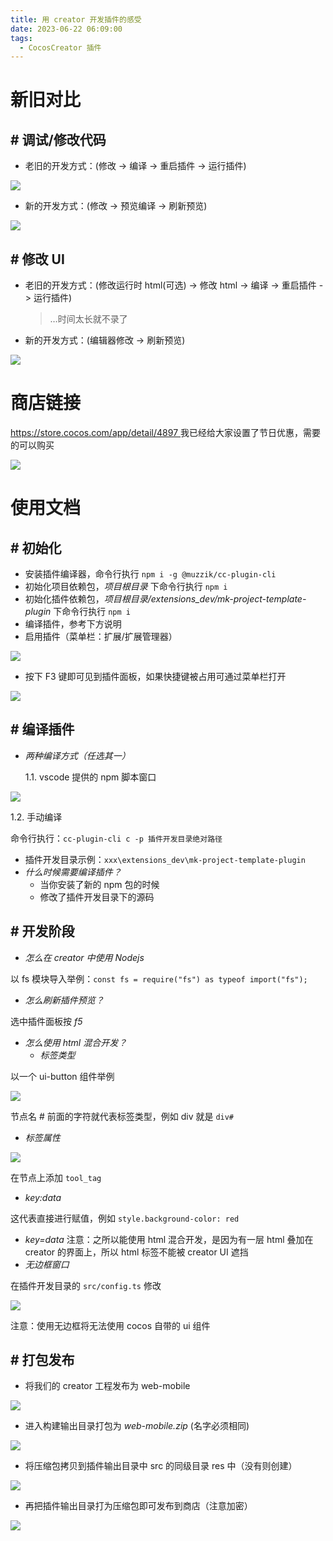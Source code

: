 ```yaml
---
title: 用 creator 开发插件的感受
date: 2023-06-22 06:09:00
tags:
  - CocosCreator 插件
---
```


# 新旧对比

## # 调试/修改代码

- 老旧的开发方式：(修改 -> 编译 -> 重启插件 -> 运行插件)

![](https://forum.cocos.org/uploads/default/optimized/3X/d/7/d75c492a792d93063b2931957a9d9fd9e7fd0e10_2_690x342.gif)

- 新的开发方式：(修改 -> 预览编译 -> 刷新预览)

![](https://forum.cocos.org/uploads/default/optimized/3X/d/5/d5a6d35b21629cff39ef7490855ca5d09a2c3ccf_2_690x359.gif)

## # 修改 UI

- 老旧的开发方式：(修改运行时 html(可选) -> 修改 html -> 编译 -> 重启插件 -> 运行插件)
  > …时间太长就不录了
- 新的开发方式：(编辑器修改 -> 刷新预览)

![](https://forum.cocos.org/uploads/default/optimized/3X/f/3/f3f3d81205f553a05e3c5fb877f98415288479ef_2_690x359.gif)

# 商店链接

<a href="https://store.cocos.com/app/detail/4897" rel="nofollow noopener">
  https://store.cocos.com/app/detail/4897
</a>
我已经给大家设置了节日优惠，需要的可以购买

![](https://forum.cocos.org/uploads/default/optimized/3X/d/4/d4a18f4fb0395576fc95354d2e5887e40e8485df_2_690x276.png)

# 使用文档

## # 初始化

- 安装插件编译器，命令行执行 `npm i -g @muzzik/cc-plugin-cli`
- 初始化项目依赖包，_项目根目录_ 下命令行执行 `npm i`
- 初始化插件依赖包，_项目根目录/extensions_dev/mk-project-template-plugin_ 下命令行执行 `npm i`
- 编译插件，参考下方说明
- 启用插件（菜单栏：扩展/扩展管理器）

![](https://forum.cocos.org/uploads/default/original/3X/2/c/2cfc9441e6c663a8690544eca88fc54fb9ddcf8b.png)

- 按下 F3 键即可见到插件面板，如果快捷键被占用可通过菜单栏打开

![](https://forum.cocos.org/uploads/default/original/3X/0/8/0829f05e21552e6425bd1b86faf96c2b874e97cd.png)

## # 编译插件

- _两种编译方式（任选其一）_

  1.1. vscode 提供的 npm 脚本窗口

![](https://forum.cocos.org/uploads/default/original/3X/5/d/5df6c118a88c95d6f44974c8c1d1955840abede2.png)

1.2. 手动编译

命令行执行：`cc-plugin-cli c -p 插件开发目录绝对路径`

- 插件开发目录示例：`xxx\extensions_dev\mk-project-template-plugin`
- _什么时候需要编译插件？_
  - 当你安装了新的 npm 包的时候
  - 修改了插件开发目录下的源码

## # 开发阶段

- _怎么在 creator 中使用 Nodejs_

以 fs 模块导入举例：`const fs = require("fs") as typeof import("fs");`

- _怎么刷新插件预览？_

选中插件面板按 _f5_

- _怎么使用 html 混合开发？_
  - _标签类型_

以一个 ui-button 组件举例

![](https://forum.cocos.org/uploads/default/original/3X/9/f/9f0582390167a1fd7d6d48ac8460fec6a946c4f8.png)

>

节点名 # 前面的字符就代表标签类型，例如 div 就是 `div#`

- _标签属性_

![](https://forum.cocos.org/uploads/default/optimized/3X/a/8/a8340467ea7f01f7bade50ecc1d1b67ecb1a31ee_2_690x228.png)

在节点上添加 `tool_tag`

- _key:data_

这代表直接进行赋值，例如 `style.background-color: red`

- _key=data_
  注意：之所以能使用 html 混合开发，是因为有一层 html 叠加在 creator 的界面上，所以 html 标签不能被 creator UI 遮挡
- _无边框窗口_

在插件开发目录的 `src/config.ts` 修改

![](https://forum.cocos.org/uploads/default/original/3X/9/0/9073942546c3432a8c1e42d9bf37efe4ec926986.png)

注意：使用无边框将无法使用 cocos 自带的 ui 组件

## # 打包发布

- 将我们的 creator 工程发布为 web-mobile

![](https://forum.cocos.org/uploads/default/original/3X/1/e/1e90950e08bf635a1bd68f6878b8444e770ee1d5.png)

- 进入构建输出目录打包为 _web-mobile.zip_ (名字必须相同)

![](https://forum.cocos.org/uploads/default/original/3X/0/9/0906b19b5d57b02766c1b3171332a0357b317a1e.png)

- 将压缩包拷贝到插件输出目录中 src 的同级目录 res 中（没有则创建）

![](https://forum.cocos.org/uploads/default/original/3X/2/c/2ca3149fb4a6db22cbbc182fc95323272bb6c812.png)

- 再把插件输出目录打为压缩包即可发布到商店（注意加密）

![](https://forum.cocos.org/uploads/default/original/3X/0/f/0fd97941d20e070c4432db118ff4d4c362ab75b4.png)
